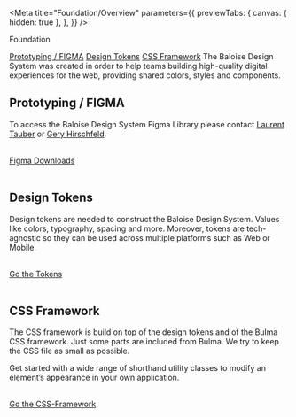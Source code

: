 
<Meta
  title="Foundation/Overview"
  parameters={{
    previewTabs: {
      canvas: { hidden: true },
    },
  }}
/>

<bal-doc-banner subtitle="">Foundation</bal-doc-banner>

<bal-doc-tabs>
  <a href="#prototyping--figma">Prototyping / FIGMA</a>
  <a href="#design-tokens">Design Tokens</a>
  <a href="#css-framework">CSS Framework</a>
</bal-doc-tabs>

<bal-doc-lead>
  The Baloise Design System was created in order to help teams building high-quality digital experiences for the web,
  providing shared colors, styles and components.
</bal-doc-lead>

## Prototyping / FIGMA

To access the Baloise Design System Figma Library please contact [Laurent Tauber](https://github.com/Gagne87) or [Gery Hirschfeld](https://github.com/hirsch88).

<br />

<bal-doc-app>
  <a class="button is-primary is-inline" href="https://www.figma.com/downloads/" target="_blank">
    Figma Downloads
  </a>
</bal-doc-app>

<br />
<br />

## Design Tokens

Design tokens are needed to construct the Baloise Design System. Values like colors, typography, spacing and more.
Moreover, tokens are tech-agnostic so they can be used across multiple platforms such as Web or Mobile.

<br />

<bal-doc-app>
  <a class="button is-primary is-inline" href="?path=/docs/foundation-tokens--page">
    Go the Tokens
  </a>
</bal-doc-app>

<br />
<br />

## CSS Framework

The CSS framework is build on top of the design tokens and of the Bulma CSS framework. Just some parts are
included from Bulma. We try to keep the CSS file as small as possible.

Get started with a wide range of shorthand utility classes to modify an element’s appearance in your own application.

<br />

<bal-doc-app>
  <a class="button is-primary is-inline" href="?path=/docs/foundation-css-framework--container">
    Go the CSS-Framework
  </a>
</bal-doc-app>

<br />
<br />

<bal-doc-github link="/stories/foundation/00-overview.stories.mdx"></bal-doc-github>
